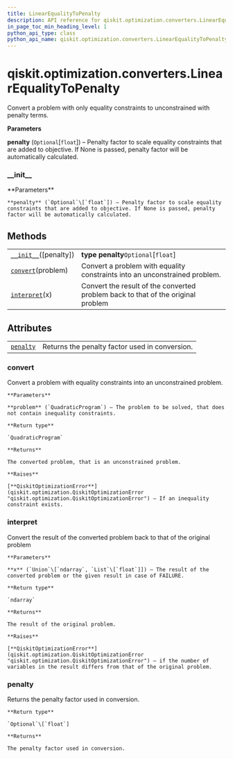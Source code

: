 ```yaml
---
title: LinearEqualityToPenalty
description: API reference for qiskit.optimization.converters.LinearEqualityToPenalty
in_page_toc_min_heading_level: 1
python_api_type: class
python_api_name: qiskit.optimization.converters.LinearEqualityToPenalty
---
```


# qiskit.optimization.converters.LinearEqualityToPenalty

<Class id="qiskit.optimization.converters.LinearEqualityToPenalty" isDedicatedPage={true} github="https://github.com/qiskit-community/qiskit-aqua/tree/stable/0.9/qiskit/optimization/converters/linear_equality_to_penalty.py" signature="LinearEqualityToPenalty(penalty=None)">
  Convert a problem with only equality constraints to unconstrained with penalty terms.

  **Parameters**

  **penalty** (`Optional`\[`float`]) – Penalty factor to scale equality constraints that are added to objective. If None is passed, penalty factor will be automatically calculated.

  ### \_\_init\_\_

  <Function id="qiskit.optimization.converters.LinearEqualityToPenalty.__init__" name="__init__" signature="__init__(penalty=None)">
    **Parameters**

    **penalty** (`Optional`\[`float`]) – Penalty factor to scale equality constraints that are added to objective. If None is passed, penalty factor will be automatically calculated.
  </Function>

  ## Methods

  |                                                                                                                                                              |                                                                                  |
  | ------------------------------------------------------------------------------------------------------------------------------------------------------------ | -------------------------------------------------------------------------------- |
  | [`__init__`](#qiskit.optimization.converters.LinearEqualityToPenalty.__init__ "qiskit.optimization.converters.LinearEqualityToPenalty.__init__")(\[penalty]) | **type penalty**`Optional`\[`float`]                                             |
  | [`convert`](#qiskit.optimization.converters.LinearEqualityToPenalty.convert "qiskit.optimization.converters.LinearEqualityToPenalty.convert")(problem)       | Convert a problem with equality constraints into an unconstrained problem.       |
  | [`interpret`](#qiskit.optimization.converters.LinearEqualityToPenalty.interpret "qiskit.optimization.converters.LinearEqualityToPenalty.interpret")(x)       | Convert the result of the converted problem back to that of the original problem |

  ## Attributes

  |                                                                                                                                               |                                                |
  | --------------------------------------------------------------------------------------------------------------------------------------------- | ---------------------------------------------- |
  | [`penalty`](#qiskit.optimization.converters.LinearEqualityToPenalty.penalty "qiskit.optimization.converters.LinearEqualityToPenalty.penalty") | Returns the penalty factor used in conversion. |

  ### convert

  <Function id="qiskit.optimization.converters.LinearEqualityToPenalty.convert" name="convert" signature="convert(problem)">
    Convert a problem with equality constraints into an unconstrained problem.

    **Parameters**

    **problem** (`QuadraticProgram`) – The problem to be solved, that does not contain inequality constraints.

    **Return type**

    `QuadraticProgram`

    **Returns**

    The converted problem, that is an unconstrained problem.

    **Raises**

    [**QiskitOptimizationError**](qiskit.optimization.QiskitOptimizationError "qiskit.optimization.QiskitOptimizationError") – If an inequality constraint exists.
  </Function>

  ### interpret

  <Function id="qiskit.optimization.converters.LinearEqualityToPenalty.interpret" name="interpret" signature="interpret(x)">
    Convert the result of the converted problem back to that of the original problem

    **Parameters**

    **x** (`Union`\[`ndarray`, `List`\[`float`]]) – The result of the converted problem or the given result in case of FAILURE.

    **Return type**

    `ndarray`

    **Returns**

    The result of the original problem.

    **Raises**

    [**QiskitOptimizationError**](qiskit.optimization.QiskitOptimizationError "qiskit.optimization.QiskitOptimizationError") – if the number of variables in the result differs from that of the original problem.
  </Function>

  ### penalty

  <Function id="qiskit.optimization.converters.LinearEqualityToPenalty.penalty" name="penalty" signature="property penalty">
    Returns the penalty factor used in conversion.

    **Return type**

    `Optional`\[`float`]

    **Returns**

    The penalty factor used in conversion.
  </Function>
</Class>

